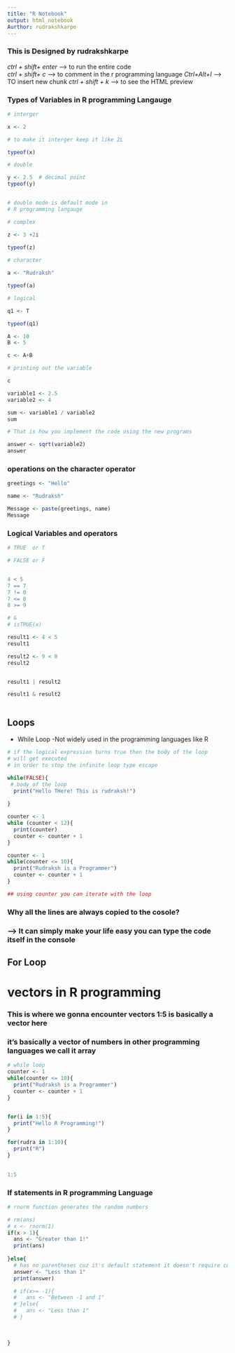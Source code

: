 ```yaml
---
title: "R Notebook"
output: html_notebook
Aurthor: rudrakshkarpe
---
```


### This is Designed by rudrakshkarpe
*ctrl + shift+ enter* --> to run the entire code  
*ctrl + shift+ c*  --> to comment in the r programming language
*Ctrl+Alt+I* --> TO insert new chunk
*ctrl + shift + k* --> to see the HTML preview 

### Types of Variables in R programming Langauge
```r
# interger

x <- 2 

# to make it interger keep it like 2L

typeof(x)

# double

y <- 2.5  # decimal point 
typeof(y)


# double mode is default mode in
# R programming langauge

# complex

z <- 3 +2i
  
typeof(z)

# character

a <- "Rudraksh"

typeof(a)

# logical 

q1 <- T

typeof(q1)
```


```r
A <- 10
B <- 5

c <- A+B

# printing out the variable

c

variable1 <- 2.5
variable2 <- 4

sum <- variable1 / variable2
sum

# That is how you implement the code using the new programs

answer <- sqrt(variable2)
answer
```


### operations on the character operator 

```r
greetings <- "Hello"

name <- "Rudraksh"

Message <- paste(greetings, name)
Message
```

### Logical Variables and operators


```r
# TRUE  or T

# FALSE or F


4 < 5
7 == 7
7 != 0
7 <= 0
8 >= 9

# &
# isTRUE(x)

result1 <- 4 < 5
result1  

result2 <- 9 < 0
result2


result1 | result2

result1 & result2



```

## Loops 

- While Loop
  -Not widely used in the programming languages like R

```r



# if the logical expression turns true then the body of the loop
# will get executed
# in order to stop the infinite loop type escape

while(FALSE){
 # body of the loop
  print("Hello THere! This is rudraksh!")
  
}

counter <- 1
while (counter < 12){
  print(counter)
  counter <- counter + 1
}

counter <- 1
while(counter <= 10){
  print("Rudraksh is a Programmer")
  counter <- counter + 1 
}

## using counter you can iterate with the loop

```




### Why all the lines are always copied to the cosole?
### --> It can simply make your life easy you can type the code itself in the console


## For Loop

# vectors in R programming 

### This is where we gonna encounter vectors 1:5 is basically a vector here

### it's basically a vector of numbers in other programming languages we call it array



```r
# while loop
counter <- 1
while(counter <= 10){
  print("Rudraksh is a Programmer")
  counter <- counter + 1 
}


for(i in 1:5){
  print("Hello R Programming!")
}

for(rudra in 1:10){
  print("R")
}
 

1:5  


```

### If statements in R programming Language

```r

# rnorm function generates the random numbers

# rm(ans)
# x <- rnorm(1)
if(x > 1){
  ans <- "Greater than 1!"
  print(ans)
  
}else{
  # has no parentheses cuz it's default statement it doesn't require condition
  answer <- "Less than 1"
  print(answer)

  # if(x>= -1){
  #   ans <- "Between -1 and 1"
  # }else{
  #   ans <- "Less than 1"
  # }

  
    
}


```





























